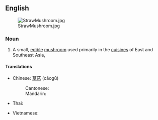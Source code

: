 ==English==
{{wikipedia|Volvariella volvacea}}
[[File:StrawMushroom.jpg|frameless|right]]
===Noun===
{{en-noun}}

# A small, [[edible]] [[mushroom]] used primarily in the [[cuisine]]s of East and Southeast Asia, {{taxlink|Volvariella volvacea|species|noshow=1}}

====Translations====
{{trans-top|small edible mushroom, ''Volvariella volvacea''}}
* Chinese: [[草菇]] (cǎogū)
*: Cantonese: {{t|yue|草菇|tr=cou2 gu1|sc=Hani}}
*: Mandarin: {{t+|cmn|草菇|tr=cǎogū|sc=Hani}}
* Thai: {{t+|th|เห็ดฟาง|tr=hèt faang}}
{{trans-mid}}
* Vietnamese: {{t+|vi|nấm rơm}}
{{trans-bottom}}

{{attention|vi}}